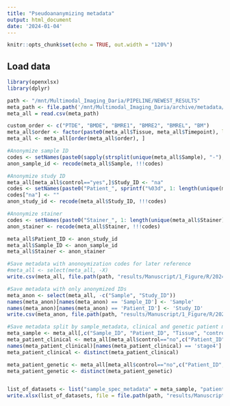 ```yaml
---
title: "Pseudoananymizing metadata"
output: html_document
date: '2024-01-04'
---
```


```r
knitr::opts_chunk$set(echo = TRUE, out.width = "120%")
```

## Load data

```r

library(openxlsx)
library(dplyr)

path <- "/mnt/Multimodal_Imaging_Daria/PIPELINE/NEWEST_RESULTS"
meta_path <- file.path('/mnt/Multimodal_Imaging_Daria/archive/metadata/20240604_metadata_complete.csv')
meta_all = read.csv(meta_path)

custom_order <- c("PTDE", "BMDE", "BMRE1", "BMRE2", "BMREL", "BM")
meta_all$order <- factor(paste0(meta_all$Tissue, meta_all$Timepoint), levels=custom_order)
meta_all <- meta_all[order(meta_all$order), ]

#Anonymize sample ID
codes <- setNames(paste0(sapply(strsplit(unique(meta_all$Sample), "-"), `[`, 1), "-", sprintf("%03d", 1: length(unique(meta_all$Sample)))), unique(meta_all$Sample))
anon_sample_id <- recode(meta_all$Sample, !!!codes)

#Anonymize study ID
meta_all[meta_all$control=="yes",]$Study_ID <- "na"
codes <- setNames(paste0("Patient_", sprintf("%03d", 1: length(unique(meta_all$Study_ID)))), unique(meta_all$Study_ID))
codes["na"] <- ""
anon_study_id <- recode(meta_all$Study_ID, !!!codes)

#Anonymize stainer
codes <- setNames(paste0("Stainer_", 1: length(unique(meta_all$Stainer))), unique(meta_all$Stainer))
anon_stainer <- recode(meta_all$Stainer, !!!codes)

meta_all$Patient_ID <- anon_study_id
meta_all$Sample_ID <- anon_sample_id
meta_all$Stainer <- anon_stainer

#Save metadata with anonoymization codes for later reference
#meta_all <- select(meta_all, -X)
write.csv(meta_all, file.path(path, "results/Manuscript/1_Figure/R/20240604_Suppl_Table1_anonymization-codes.csv"))

#Save metadata with only anonymized IDs 
meta_anon <- select(meta_all, -c("Sample", "Study_ID"))
names(meta_anon)[names(meta_anon) == 'Sample_ID'] <- 'Sample'
names(meta_anon)[names(meta_anon) == 'Patient_ID'] <- 'Study_ID'
write.csv(meta_anon, file.path(path, "results/Manuscript/1_Figure/R/20240604_metadata_complete_anon.csv"))

#Save metadata split by sample_metadata, clinical and genetic patient metadata
meta_sample <- meta_all[,c("Sample_ID", "Patient_ID", "Tissue", "control", "Timepoint", "Puncture_side", "Infiltration_right", "Infiltration_left", "Staining_date", "Stainer", "IMC_date", "IMC_score", "exclude")]          
meta_patient_clinical <- meta_all[meta_all$control=="no",c("Patient_ID", "stage4", "rez_dat", "prog_dat", "event_dat", "tod_dat1", "efs", "tod", "efs_dur", "tod_dur", "age_at_diag", "therapy", "Gender")]
names(meta_patient_clinical)[names(meta_patient_clinical) == 'stage4'] <- 'stage'
meta_patient_clinical <- distinct(meta_patient_clinical)

meta_patient_genetic <- meta_all[meta_all$control=="no",c("Patient_ID", "X1p_loss", "X1q_gain", "X1q_loss", "X2p_gain", "X3p_loss", "X3q_loss", "X4p_loss", "X6q_loss", "X7q_gain", "PTPRD_del", "CDKN2AB_del", "X11q_loss", "X12q_gain", "X14q_loss", "X17p_loss", "X17q_gain", "X19p_loss", "X19q_loss", "X22q_loss", "MYCN_amp", "TERT_rear", "ATRX_del", "ALK_amp", "ALK_mut")]
meta_patient_genetic <- distinct(meta_patient_genetic)


list_of_datasets <- list("sample_spec_metadata" = meta_sample, "patient_spec_clinical" = meta_patient_clinical, "patient_spec_genetic" = meta_patient_genetic)
write.xlsx(list_of_datasets, file = file.path(path, "results/Manuscript/1_Figure/R/20240604_Suppl_Table1.xlsx"))
```

